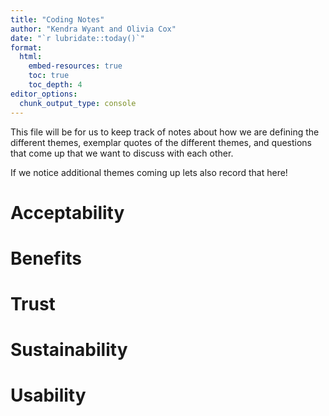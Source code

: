 ```yaml
---
title: "Coding Notes" 
author: "Kendra Wyant and Olivia Cox"
date: "`r lubridate::today()`"
format: 
  html: 
    embed-resources: true
    toc: true 
    toc_depth: 4
editor_options: 
  chunk_output_type: console
---   
```


This file will be for us to keep track of notes about how we are defining the different themes, exemplar quotes of the different themes, and questions that come up that we want to discuss with each other.

If we notice additional themes coming up lets also record that here!

# Acceptability


# Benefits


# Trust


# Sustainability


# Usability
